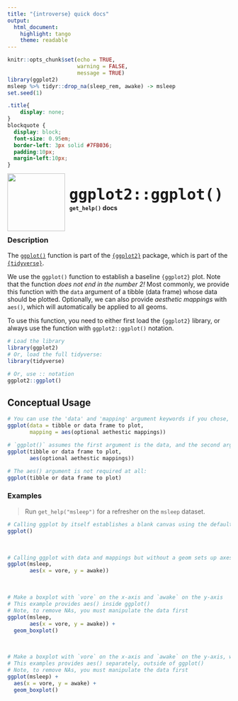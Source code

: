```yaml
---
title: "{introverse} quick docs"
output: 
  html_document:
    highlight: tango
    theme: readable
---
```



```r
knitr::opts_chunk$set(echo = TRUE, 
                      warning = FALSE, 
                      message = TRUE)
library(ggplot2)
msleep %>% tidyr::drop_na(sleep_rem, awake) -> msleep
set.seed(1)
```

```css
.title{
    display: none;
}
blockquote {
  display: block;
  font-size: 0.95em;
  border-left: 3px solid #7FB036;
  padding:10px;
  margin-left:10px;
}
```

<div>
<br>
 <img src = "logo.png" style = "float:left;height:130px;margin-top:-20px;">
 <span style = "font-weight:bold;font-size:40px;"> 
  &nbsp;<code>ggplot2::ggplot()</code>
 </span>
 <br>
 <b>&nbsp;&nbsp;&nbsp;<code>get_help()</code> docs</b>
</div>
<br>

### Description

The [`ggplot()`](https://ggplot2.tidyverse.org/reference/ggplot.html) function is part of the [`{ggplot2}`](https://ggplot2.tidyverse.org/) package, which is part of the [`{tidyverse}`](https://www.tidyverse.org/).

We use the `ggplot()` function to establish a baseline `{ggplot2}` plot. Note that the function _does not end in the number 2!_ Most commonly, we provide this function with the `data` argument of a tibble (data frame) whose data should be plotted. Optionally, we can also provide _aesthetic mappings_ with `aes()`, which will automatically be applied to all geoms.


<!-- Add the following if the topic is a function that does NOT come with base R, and uncomment/fill in the subsequent multiline HTML comment: -->
To use this function, you need to either first load the `{ggplot2}` library, or always use the function with `ggplot2::ggplot()` notation.

```r
# Load the library
library(ggplot2)
# Or, load the full tidyverse:
library(tidyverse)

# Or, use :: notation
ggplot2::ggplot()
```

## Conceptual Usage

```r

# You can use the 'data' and 'mapping' argument keywords if you chose, but they are not required
ggplot(data = tibble or data frame to plot, 
       mapping = aes(optional aethestic mappings))

# `ggplot()` assumes the first argument is the data, and the second argument (if present) is aethetics
ggplot(tibble or data frame to plot,
       aes(optional aethestic mappings))

# The aes() argument is not required at all:
ggplot(tibble or data frame to plot)
```

### Examples

> Run `get_help("msleep")` for a refresher on the `msleep` dataset.


```r
# Calling ggplot by itself establishes a blank canvas using the default theme:
ggplot()
```

<br>

```r
# Calling ggplot with data and mappings but without a geom sets up axes:
ggplot(msleep, 
       aes(x = vore, y = awake)) 
```

<br>

```r
# Make a boxplot with `vore` on the x-axis and `awake` on the y-axis
# This example provides aes() inside ggplot()
# Note, to remove NAs, you must manipulate the data first
ggplot(msleep, 
       aes(x = vore, y = awake)) + 
  geom_boxplot()
```

<br>

```r
# Make a boxplot with `vore` on the x-axis and `awake` on the y-axis, with aes() on its own
# This examples provides aes() separately, outside of ggplot()
# Note, to remove NAs, you must manipulate the data first
ggplot(msleep) + 
  aes(x = vore, y = awake) + 
  geom_boxplot()
```
